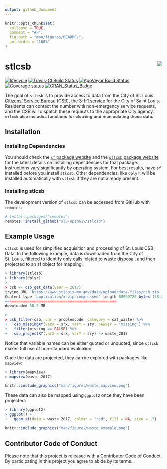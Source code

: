 ```yaml
---
output: github_document
---
```


<!-- README.md is generated from README.Rmd. Please edit that file -->

```r
knitr::opts_chunk$set(
  collapse = TRUE,
  comment = "#>",
  fig.path = "man/figures/README-",
  out.width = "100%"
)
```
# stlcsb <img src="man/figures/logo.png" align="right" />

[![lifecycle](https://img.shields.io/badge/lifecycle-maturing-blue.svg)](https://www.tidyverse.org/lifecycle/#maturing)
[![Travis-CI Build Status](https://travis-ci.org/slu-openGIS/stlcsb.svg?branch=master)](https://travis-ci.org/slu-openGIS/stlcsb)
[![AppVeyor Build Status](https://ci.appveyor.com/api/projects/status/github/slu-openGIS/stlcsb?branch=master&svg=true)](https://ci.appveyor.com/project/chris-prener/stlcsb)
[![Coverage status](https://codecov.io/gh/slu-openGIS/stlcsb/branch/master/graph/badge.svg)](https://codecov.io/github/slu-openGIS/stlcsb?branch=master)
[![CRAN\_Status\_Badge](http://www.r-pkg.org/badges/version/stlcsb)](https://cran.r-project.org/package=stlcsb)

The goal of `stlcsb` is to provide access to data from the City of St. Louis [Citizens’ Service Bureau](https://www.stlouis-mo.gov/government/departments/public-safety/neighborhood-stabilization-office/citizens-service-bureau/index.cfm) (CSB), the [3-1-1 service](https://en.wikipedia.org/wiki/3-1-1) for the City of Saint Louis. Residents can contact the number with non-emergency service requests, and the CSB will dispatch these requests to the appropriate City agency. `stlcsb` also includes functions for cleaning and manipulating these data.

## Installation
### Installing Dependencies
You should check the [`sf` package website](https://r-spatial.github.io/sf/) and the [`stlcsb` package website](https://slu-openGIS.github.io/stlcsb/) for the latest details on installing dependencies for that package. Instructions vary significantly by operating system. For best results, have `sf` installed before you install `stlcsb`. Other dependencies, like `dplyr`, will be installed automatically with `stlcsb` if they are not already present.

### Installing stlcsb
The development version of `stlcsb` can be accessed from GitHub with `remotes`:

```r
# install.packages("remotes")
remotes::install_github("slu-openGIS/stlcsb")
```

## Example Usage 

`stlcsb` is used for simplified acquisition and processing of St. Louis CSB Data. In the following example, data is downloaded from the City of St. Louis, filtered to identify only calls related to waste disposal, and then projected to an sf object for mapping.

```r
> library(stlcsb)
> library(dplyr)
>
> csb <- csb_get_data(year = 2017)
trying URL 'https://www.stlouis-mo.gov/data/upload/data-files/csb.zip'
Content type 'application/x-zip-compressed' length 60999726 bytes (58.2 MB)
==================================================
downloaded 58.2 MB

>
> csb_filter(csb, var = problemcode, category = cat_waste) %>%
+   csb_missingXY(varX = srx, varY = sry, newVar = "missing") %>%
+   filter(missing == FALSE) %>%
+   csb_projectXY(varX = srx, varY = sry) -> waste_2017
```

Notice that variable names can be either quoted or unquoted, since `stlcsb` makes full use of non-standard evaluation.

Once the data are projected, they can be explored with packages like `mapview`:

```r
> library(mapview)
> mapview(waste_2017)
```
```r
knitr::include_graphics("man/figures/waste_mapview.png")
```

These data can also be mapped using `ggplot2` once they have been projected:

```r
> library(ggplot2)
> ggplot() + 
+   geom_sf(data = waste_2017, colour = "red", fill = NA, size = .5)
```
```r
knitr::include_graphics("man/figures/waste_example.png")
```

## Contributor Code of Conduct
Please note that this project is released with a [Contributor Code of Conduct](.github/CODE_OF_CONDUCT.md). By participating in this project you agree to abide by its terms.
